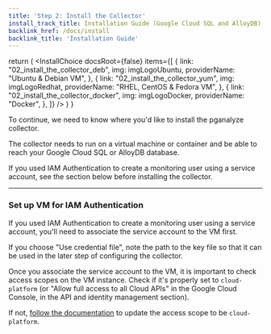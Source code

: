```yaml
---
title: 'Step 2: Install the Collector'
install_track_title: Installation Guide (Google Cloud SQL and AlloyDB)
backlink_href: /docs/install
backlink_title: 'Installation Guide'
---
```




  return (
    <InstallChoice
      docsRoot={false}
      items={[
        {
          link: "02_install_the_collector_deb",
          img: imgLogoUbuntu,
          providerName: "Ubuntu & Debian VM",
        },
        {
          link: "02_install_the_collector_yum",
          img: imgLogoRedhat,
          providerName: "RHEL, CentOS & Fedora VM",
        },
        {
          link: "02_install_the_collector_docker",
          img: imgLogoDocker,
          providerName: "Docker",
        },
      ]}
    />
  )
}

To continue, we need to know where you'd like to install the pganalyze collector.

The collector needs to run on a virtual machine or container and be able to reach your Google Cloud SQL or AlloyDB database.

If you used IAM Authentication to create a monitoring user using a service account,
see the section below before installing the collector.

<SelectCollectorPlatform />

----

### Set up VM for IAM Authentication

If you used IAM Authentication to create a monitoring user using a service account,
you'll need to associate the service account to the VM first.

<GCPConfigureAccess />

If you choose "Use credential file", note the path to the key file so that it
can be used in the later step of configuring the collector.

Once you associate the service account to the VM, it is important to check access scopes on the VM instance.
Check if it's properly set to `cloud-platform` (or "Allow full access to all Cloud APIs" in the Google Cloud Console, in the API and identity management section).

If not, [follow the documentation](https://cloud.google.com/compute/docs/instances/change-service-account#changeserviceaccountandscopes) to update the access scope to be `cloud-platform`.
